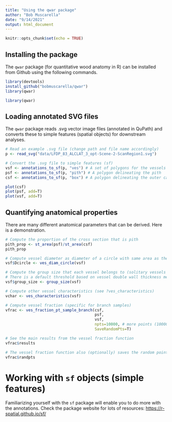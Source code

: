 ```yaml
---
title: "Using the qwar package"
author: "Bob Muscarella"
date: "9/14/2021"
output: html_document
---
```


```r
knitr::opts_chunk$set(echo = TRUE)
```

## Installing the package
The `qwar` package (for quantitative wood anatomy in R) can be installed from Github using the following commands.

```r
library(devtools)
install_github("bobmuscarella/qwar")
library(qwar)
```

```r
library(qwar)
```

## Loading annotated SVG files
The `qwar` package reads .svg vector image files (annotated in QuPath) and converts these to simple features (spatial objects) for downstream analyses.

```r
# Read an example .svg file (change path and file name accordingly)
p <- read_svg("data/LFDP_83_ALCLAT_3_opt-Scene-2-ScanRegion1.svg")

# Convert the .svg file to simple features (sf)
vsf <- annotations_to_sf(p, "ves") # A set of polygons for the vessels
psf <- annotations_to_sf(p, "pith") # A polygon delineating the pith 
csf <- annotations_to_sf(p, "box") # A polygon delineating the outer cambium

plot(csf)
plot(psf, add=T)
plot(vsf, add=T)
```

## Quantifying anatomical properties
There are many different anatomical parameters that can be derived.  Here is a demonstration.

```r
# Compute the proportion of the cross section that is pith
pith_prop <- st_area(psf)/st_area(csf)
pith_prop

# Compute vessel diameter as diameter of a circle with same area as the vessel (i.e., = 2 * sqrt(area))
vsf$Dcircle <- ves_diam_circle(vsf)

# Compute the group size that each vessel belongs to (solitary vessels = 1)
# There is a default threshold based on vessel double wall thickness measured for some Puerto Rican trees but this should ideally be empirically determined.
vsf$group_size <- group_size(vsf)

# Compute other vessel characteristics (see ?ves_characteristics)
vchar <- ves_characteristics(vsf)

# Compute vessel fraction (specific for branch samples)
vfrac <- ves_fraction_pt_sample_branch(csf,
                                       psf,
                                       vsf,
                                       npts=10000, # more points (100000) is better but takes longer
                                       SaveRandomPts=T)

# See the main results from the vessel fraction function
vfrac$results

# The vessel fraction function also (optionally) saves the random points, which may be useful
vfrac$randpts

```

# Working with `sf` objects (simple features)

Familiarizing yourself with the `sf` package will enable you to do more with the annotations.  Check the package website for lots of resources:
[https://r-spatial.github.io/sf/](https://r-spatial.github.io/sf/)

